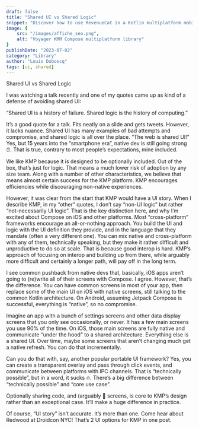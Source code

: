 ```yaml
---
draft: false
title: "Shared UI vs Shared Logic"
snippet: "Discover how to use RevenueCat in a Kotlin multiplatform mobile project"
image: {
    src: "/images/affiche_seo.png",
    alt: "Voyager KMM Compose multiplatform library"
}
publishDate: "2023-07-02"
category: "Library"
author: "Louis Duboscq"
tags: [ui, shared]
--- 
```


Shared UI vs Shared Logic


I was watching a talk recently and one of my quotes came up as kind of a defense of avoiding shared UI:

“Shared UI is a history of failure. Shared logic is the history of computing.”

It’s a good quote for a talk. Fits neatly on a slide and gets tweets. However, it lacks nuance. Shared UI has many examples of bad attempts and compromise, and shared logic is all over the place. “The web is shared UI!” Yes, but 15 years into the “smartphone era”, native dev is still going strong ⏰. That is true, contrary to most people’s expectations, mine included.

We like KMP because it is designed to be optionally included. Out of the box, that’s just for logic. That means a much lower risk of adoption by any size team. Along with a number of other characteristics, we believe that means almost certain success for the KMP platform. KMP encourages efficiencies while discouraging non-native experiences.

However, it was clear from the start that KMP would have a UI story. When I describe KMP, in my “other” quotes, I don’t say “non-UI logic” but rather “not-necessarily UI logic”. That is the key distinction here, and why I’m excited about Compose on iOS and other platforms. Most “cross-platform” frameworks encourage an all-or-nothing approach. You build the UI and logic with the UI definition they provide, and in the language that they mandate (often a very different one). You can mix native and cross-platform with any of them, technically speaking, but they make it rather difficult and unproductive to do so at scale. That is because good interop is hard. KMP’s approach of focusing on interop and building up from there, while arguably more difficult and certainly a longer path, will pay off in the long term.

I see common pushback from native devs that, basically, iOS apps aren’t going to (re)write all of their screens with Compose. I agree. However, that’s the difference. You can have common screens in most of your app, then replace some of the main UI on iOS with native screens, still talking to the common Kotlin architecture. On Android, assuming Jetpack Compose is successful, everything is “native”, so no compromise.

Imagine an app with a bunch of settings screens and other data display screens that you only see occasionally, or never. It has a few main screens you use 90% of the time. On iOS, those main screens are fully native and communicate “under the hood” to a shared architecture. Everything else is a shared UI. Over time, maybe some screens that aren’t changing much get a native refresh. You can do that incrementally.

Can you do that with, say, another popular portable UI framework? Yes, you can create a transparent overlay and pass through click events, and communicate between platforms with IPC channels. That is “technically possible”, but in a word, it sucks 🔥. There’s a big difference between “technically possible” and “core use case”.

Optionally sharing code, and (arguably 🙂 screens, is core to KMP’s design rather than an exceptional case. It’ll make a huge difference in practice.

Of course, “UI story” isn’t accurate. It’s more than one. Come hear about Redwood at Droidcon NYC! That’s 2 UI options for KMP in one post.
